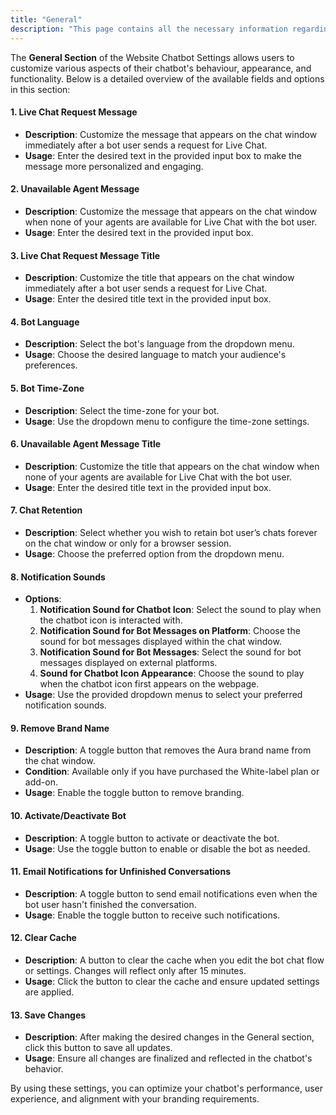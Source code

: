```yaml
---
title: "General"
description: "This page contains all the necessary information regarding the general section of the Website chatbot settings."
---
```


The **General Section** of the Website Chatbot Settings allows users to customize various aspects of their chatbot's behaviour, appearance, and functionality. Below is a detailed overview of the available fields and options in this section:

#### **1. Live Chat Request Message** 

- **Description**: Customize the message that appears on the chat window immediately after a bot user sends a request for Live Chat.
- **Usage**: Enter the desired text in the provided input box to make the message more personalized and engaging.

#### **2. Unavailable Agent Message**

- **Description**: Customize the message that appears on the chat window when none of your agents are available for Live Chat with the bot user.
- **Usage**: Enter the desired text in the provided input box.

#### **3. Live Chat Request Message Title**

- **Description**: Customize the title that appears on the chat window immediately after a bot user sends a request for Live Chat.
- **Usage**: Enter the desired title text in the provided input box.

#### **4. Bot Language**

- **Description**: Select the bot's language from the dropdown menu.
- **Usage**: Choose the desired language to match your audience's preferences.

#### **5. Bot Time-Zone**

- **Description**: Select the time-zone for your bot.
- **Usage**: Use the dropdown menu to configure the time-zone settings.

#### **6. Unavailable Agent Message Title**

- **Description**: Customize the title that appears on the chat window when none of your agents are available for Live Chat with the bot user.
- **Usage**: Enter the desired title text in the provided input box.

#### **7. Chat Retention**

- **Description**: Select whether you wish to retain bot user’s chats forever on the chat window or only for a browser session.
- **Usage**: Choose the preferred option from the dropdown menu.

#### **8. Notification Sounds**

- **Options**:
  1. **Notification Sound for Chatbot Icon**: Select the sound to play when the chatbot icon is interacted with.
  2. **Notification Sound for Bot Messages on Platform**: Choose the sound for bot messages displayed within the chat window.
  3. **Notification Sound for Bot Messages**: Select the sound for bot messages displayed on external platforms.
  4. **Sound for Chatbot Icon Appearance**: Choose the sound to play when the chatbot icon first appears on the webpage.
- **Usage**: Use the provided dropdown menus to select your preferred notification sounds.

#### **9. Remove Brand Name**

- **Description**: A toggle button that removes the  Aura brand name from the chat window.
- **Condition**: Available only if you have purchased the White-label plan or add-on.
- **Usage**: Enable the toggle button to remove branding.

#### **10. Activate/Deactivate Bot**

- **Description**: A toggle button to activate or deactivate the bot.
- **Usage**: Use the toggle button to enable or disable the bot as needed.

#### **11. Email Notifications for Unfinished Conversations**

- **Description**: A toggle button to send email notifications even when the bot user hasn't finished the conversation.
- **Usage**: Enable the toggle button to receive such notifications.

#### **12. Clear Cache**

- **Description**: A button to clear the cache when you edit the bot chat flow or settings. Changes will reflect only after 15 minutes.
- **Usage**: Click the button to clear the cache and ensure updated settings are applied.

#### **13. Save Changes**

- **Description**: After making the desired changes in the General section, click this button to save all updates.
- **Usage**: Ensure all changes are finalized and reflected in the chatbot's behavior.

By using these settings, you can optimize your chatbot's performance, user experience, and alignment with your branding requirements.
